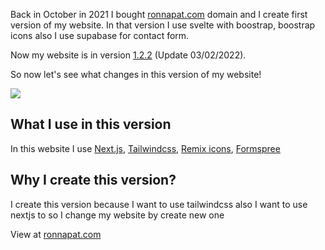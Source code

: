 
Back in October in 2021 I bought [ronnapat.com](https://ronnapat.com) domain and I create first version of my website. In that version I use svelte with boostrap, boostrap icons also I use supabase for contact form.

Now my website is in version [1.2.2](https://github.com/ronnapatp/ronnapat.com/releases/tag/1.2.2) (Update 03/02/2022).

So now let's see what changes in this version of my website!

![](https://github.com/ronnapatp/timelapse/blob/main/projects/ronnapat_home.png?raw=true)

## What I use in this version

In this website I use [Next.js](https://nextjs.org/), [Tailwindcss](https://tailwindcss.com/), [Remix icons](https://remixicon.com/), [Formspree](https://formspree.io/)

## Why I create this version?

I create this version because I want to use tailwindcss also I want to use nextjs to so I change my website by create new one

View at [ronnapat.com](https://ronnapat.com)
